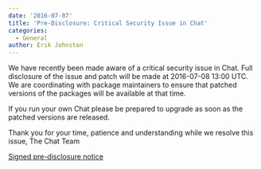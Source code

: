 ```yaml
---
date: '2016-07-07'
title: 'Pre-Disclosure: Critical Security Issue in Chat'
categories:
  - General
author: Erik Johnston
---
```


We have recently been made aware of a critical security issue in Chat. Full disclosure of the issue and patch will be made at 2016-07-08 13:00 UTC. We are coordinating with package maintainers to ensure that patched versions of the packages will be available at that time.

If you run your own Chat please be prepared to upgrade as soon as the patched versions are released.

Thank you for your time, patience and understanding while we resolve this issue,
The Chat Team

<a href="/blog/wp-content/uploads/2016/07/predisclosure.signed.txt">Signed pre-disclosure notice</a>